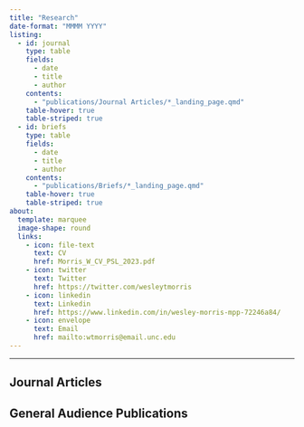 ```yaml
---
title: "Research"
date-format: "MMMM YYYY"
listing:
  - id: journal 
    type: table
    fields:
      - date
      - title
      - author
    contents:
      - "publications/Journal Articles/*_landing_page.qmd"
    table-hover: true
    table-striped: true
  - id: briefs
    type: table
    fields:
      - date
      - title
      - author
    contents:
      - "publications/Briefs/*_landing_page.qmd"
    table-hover: true
    table-striped: true
about:
  template: marquee
  image-shape: round
  links:
    - icon: file-text
      text: CV
      href: Morris_W_CV_PSL_2023.pdf
    - icon: twitter
      text: Twitter
      href: https://twitter.com/wesleytmorris
    - icon: linkedin
      text: Linkedin
      href: https://www.linkedin.com/in/wesley-morris-mpp-72246a84/
    - icon: envelope
      text: Email
      href: mailto:wtmorris@email.unc.edu
---
```

---
## Journal Articles

:::{#journal}
:::

## General Audience Publications

:::{#briefs}
:::
